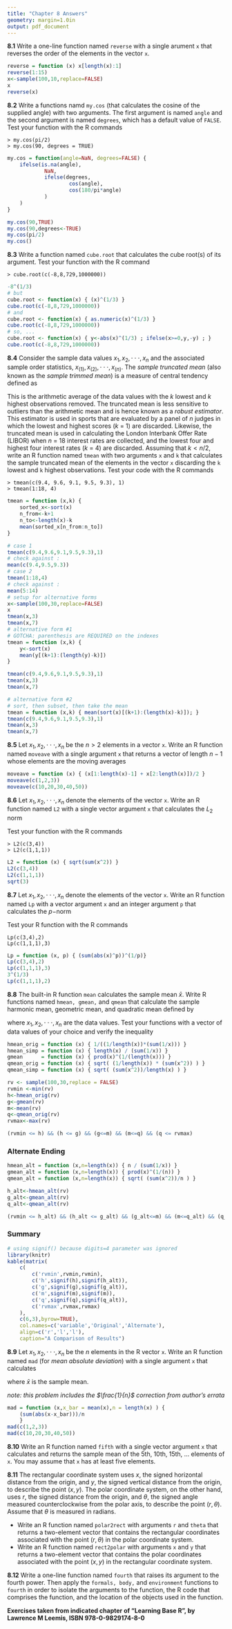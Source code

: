 ```yaml
---
title: "Chapter 8 Answers"
geometry: margin=1.0in
output: pdf_document
---
```

\pagenumbering{gobble}

__8.1__ Write a one-line function named ```reverse``` with a single arument ```x``` that reverses the order of the elements in the vector ```x```.

```r
reverse = function (x) x[length(x):1]
reverse(1:15)
x<-sample(100,10,replace=FALSE)
x
reverse(x)
```

__8.2__ Write a functions namd ```my.cos``` (that calculates the cosine of the supplied angle) with two arguments.
The first argument is named ```angle``` and the second argument is named ```degrees```, which has a default value of ```FALSE```.
Test your function with the R commands 

```
> my.cos(pi/2)
> my.cos(90, degrees = TRUE)
```

```r
my.cos = function(angle=NaN, degrees=FALSE) {
    ifelse(is.na(angle),
            NaN,
            ifelse(degrees,
                    cos(angle),
                    cos(180/pi*angle)
            )
    )
}

my.cos(90,TRUE)
my.cos(90,degrees<-TRUE)
my.cos(pi/2)
my.cos()

```

__8.3__  Write a function named ```cube.root``` that calculates the cube root(s) of its argument.
Test your function with the R command
```
> cube.root(c(-8,8,729,1000000))
```

```r
-8^(1/3)
# but
cube.root <- function(x) { (x)^(1/3) }
cube.root(c(-8,8,729,1000000))
# and
cube.root <- function(x) { as.numeric(x)^(1/3) }
cube.root(c(-8,8,729,1000000))
# so, ...
cube.root <- function(x) { y<-abs(x)^(1/3) ; ifelse(x>=0,y,-y) ; }
cube.root(c(-8,8,729,1000000))
```

__8.4__ Consider the sample data values $x_1, x_2, \cdot \cdot \cdot, x_n$ and the associated sample order statistics, $x_{(1)}, x_{(2)}, \cdot \cdot \cdot, x_{(n)}$.
The _sample truncated mean_ (also known as the _sample trimmed mean_) is a measure of central tendency defined as 

\begin{center}
$\displaystyle \bar{x} = \frac{x_{(k+1)} + x_{(k+2)} + \cdot \cdot \cdot + x_{(n-k)} }{ n - 2k }$
\end{center}

This is the arithmetic average of the data values with the _k_ lowest and _k_ highest observations removed.
The truncated mean is less sensitive to outliers than the arithmetic mean and is hence known as a _robust estimator_.
This estimator is used in sports that are evaluated by a panel of _n_ judges in which the lowest and highest scores (_k_ = 1) are discarded.
Likewise, the truncated mean is used in calculating the London Interbank Offer Rate (LIBOR) when _n_ = 18 interest rates are collected, and the lowest four and highest four interest rates (_k_ = 4) are discarded.
Assuming that $k < n/2$, write an R function named ```tmean``` with two arguments ```x``` and ```k``` that calculates the sample truncated mean of the elements in the vector ```x``` discarding the ```k``` lowest and ```k``` highest observations.
Test your code with the R commands

```
> tmean(c(9.4, 9.6, 9.1, 9.5, 9.3), 1)
> tmean(1:18, 4)
```


```r
tmean = function (x,k) { 
    sorted_x<-sort(x)
    n_from<-k+1
    n_to<-length(x)-k
    mean(sorted_x[n_from:n_to])
}

# case 1
tmean(c(9.4,9.6,9.1,9.5,9.3),1)
# check against :
mean(c(9.4,9.5,9.3))
# case 2
tmean(1:18,4)
# check against :
mean(5:14)
# setup for alternative forms
x<-sample(100,30,replace=FALSE)
x
tmean(x,3)
tmean(x,7)
# alternative form #1
# GOTCHA: parenthesis are REQUIRED on the indexes
tmean = function (x,k) { 
    y<-sort(x)
    mean(y[(k+1):(length(y)-k)])
}

tmean(c(9.4,9.6,9.1,9.5,9.3),1)
tmean(x,3)
tmean(x,7)

# alternative form #2
# sort, then subset, then take the mean
tmean = function (x,k) { mean(sort(x)[(k+1):(length(x)-k)]); }
tmean(c(9.4,9.6,9.1,9.5,9.3),1)
tmean(x,3)
tmean(x,7)
```

__8.5__ Let $x_1, x_2, \cdot \cdot \cdot, x_n$ be the $n > 2$ elements in a vector ```x```.
Write an R function named ```moveave``` with a single argument ```x``` that returns a vector of length $n-1$ whose elements are the moving averages

\begin{center}
$\displaystyle \frac{x_1 + x_2}{2} ,\frac{x_2 + x_3}{2} ,\frac{x_3 + x_4}{2} ,\cdot \cdot \cdot, \frac{x_{n-1} + x_n}{2}$
\end{center}

```r
moveave = function (x) { (x[1:length(x)-1] + x[2:length(x)])/2 }
moveave(c(1,2,3))
moveave(c(10,20,30,40,50))
```

__8.6__ Let $x_1, x_2, \cdot \cdot \cdot, x_n$ denote the elements of the vector ```x```.
Write an R function named ```L2``` with a single vector argument ```x``` that calculates the $L_2$ norm

\begin{center}
$\displaystyle \sqrt{x_1^2 + x_2^2 + \cdot \cdot \cdot + x_n^2}$
\end{center}

Test your function with the R commands
```
> L2(c(3,4))
> L2(c(1,1,1))
```

```r
L2 = function (x) { sqrt(sum(x^2)) }
L2(c(3,4))
L2(c(1,1,1))
sqrt(3)
```

__8.7__ Let $x_1, x_2, \cdot \cdot \cdot, x_n$ denote the elements of the vector ```x```.
Write an R function named ```Lp``` with a vector argument ```x``` and an integer argument ```p``` that calculates the $p-$norm

\begin{center}
$\displaystyle \Big( \sum_{i=1}^{n} \lvert x_i \rvert ^p \Big)^{(1/p)}$
\end{center}

Test your R function with the R commands

```
Lp(c(3,4),2)
Lp(c(1,1,1),3)
```


```r
Lp = function (x, p) { (sum(abs(x)^p))^(1/p)}
Lp(c(3,4),2)
Lp(c(1,1,1),3)
3^(1/3)
Lp(c(1,1,1),2)
```

__8.8__  The built-in R function ```mean``` calculates the sample mean $\bar{x}$. 
Write R functions named ```hmean, gmean,``` and ```qmean``` that calculate the sample harmonic mean, geometric mean, and quadratic mean defined by

\begin{center}
$\displaystyle 
h = \bigg( \frac{1}{n} \sum_{i=1}^{n}\frac{1}{x_i}\bigg)^{-1}, \hspace{0.2in}
g = \bigg( \prod_{i=1}^{n}x_i \bigg)^{1/n}, \hspace{0.2in}
q = \sqrt{\frac{1}{n} \sum_{i=1}^{n} x_i^2 }
$
\end{center}

where $x_1, x_2, \cdot \cdot \cdot, x_n$ are the data values.
Test your functions with a vector of data values of your choice and verify the inequality

\begin{center}
$\displaystyle
min \{ x_1,x_2,\cdot \cdot \cdot,x_n \} \leq h \leq g \leq \bar{x} \leq q \leq max \{ x_1,x_2,\cdot \cdot \cdot,x_n \}
$
\end{center}


```r
hmean_orig = function (x) { 1/((1/length(x))*(sum(1/x))) }
hmean_simp = function (x) { length(x) / (sum(1/x)) }
gmean      = function (x) { prod(x)^(1/(length(x))) }
qmean_orig = function (x) { sqrt( (1/length(x)) * (sum(x^2)) ) }
qmean_simp = function (x) { sqrt( (sum(x^2))/length(x) ) }

rv <- sample(100,30,replace = FALSE)
rvmin <-min(rv)
h<-hmean_orig(rv)
g<-gmean(rv)
m<-mean(rv)
q<-qmean_orig(rv)
rvmax<-max(rv)

(rvmin <= h) && (h <= g) && (g<=m) && (m<=q) && (q <= rvmax)
```




### Alternate Ending
```r
hmean_alt = function (x,n=length(x)) { n / (sum(1/x)) }
gmean_alt = function (x,n=length(x)) { prod(x)^(1/(n)) }
qmean_alt = function (x,n=length(x)) { sqrt( (sum(x^2))/n ) }

h_alt<-hmean_alt(rv)
g_alt<-gmean_alt(rv)
q_alt<-qmean_alt(rv)

(rvmin <= h_alt) && (h_alt <= g_alt) && (g_alt<=m) && (m<=q_alt) && (q_alt <= rvmax)
```

### Summary
```r
# using signif() because digits=4 parameter was ignored
library(knitr)
kable(matrix(
    c(
        c('rvmin',rvmin,rvmin),
        c('h',signif(h),signif(h_alt)),
        c('g',signif(g),signif(g_alt)),
        c('m',signif(m),signif(m)),
        c('q',signif(q),signif(q_alt)),
        c('rvmax',rvmax,rvmax)
    ),
    c(6,3),byrow=TRUE),
    col.names=c('variable','Original','Alternate'),
    align=c('r','l','l'),
    caption="A Comparison of Results")
```

__8.9__ Let $x_1, x_2, \cdot \cdot \cdot, x_n$ be the $n$ elements in the R vector ```x```.
Write an R function named ```mad``` (for _mean absolute deviation_) with a single argument ```x``` that calculates

\begin{center}
$\displaystyle
\frac{1}{n} \sum_{i=1}^{n} \lvert x_i - \bar{x} \rvert
$
\end{center}

where $\bar{x}$ is the sample mean.

_note: this problem includes the $\frac{1}{n}$ correction from author's errata_

```r
mad = function (x,x_bar = mean(x),n = length(x) ) { 
    (sum(abs(x-x_bar)))/n 
    }
mad(c(1,2,3))
mad(c(10,20,30,40,50))

```

__8.10__ Write an R function named ```fifth``` with a single vector argument ```x``` that calculates and returns the sample mean of the 5th, 10th, 15th, ... elements of ```x```.
You may assume that ```x``` has at least five elements.

__8.11__ The rectangular coordinate system uses $x$, the signed horizontal distance from the origin, and $y$, the signed vertical distance from the origin, to describe the point $(x, y)$.
The polar coordinate system, on the other hand, uses $r$, the signed distance from the origin, and $\theta$, the signed angle measured counterclockwise from the polar axis, to describe the point $(r, \theta)$.
Assume that $\theta$ is measured in radians.

+   Write an R function named ```polar2rect``` with arguments ```r``` and ```theta``` that returns a two-element vector that contains the rectangular coordinates associated with the point $(r,\theta)$ in the polar coordinate system.
+   Write an R function named ```rect2polar``` with arguments ```x``` and ```y``` that returns a two-element vector that contains the polar coordinates associated with the point $(x,y)$ in the rectangular coordinate system.

__8.12__ Write a one-line function named ```fourth``` that raises its argument to the fourth power.
Then apply the ```formals, body,``` and ```environment``` functions to ```fourth``` in order to isolate the arguments to the function, the R code that comprises the function, and the location of the objects used in the function.


__Exercises taken from indicated chapter of "Learning Base R", by Lawrence M Leemis, ISBN 978-0-9829174-8-0__

